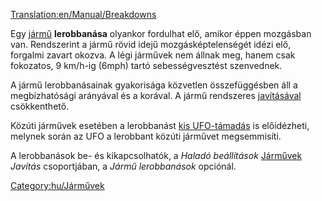 [[Translation:en/Manual/Breakdowns]]

Egy [[hu/Manual/Base Set/Vehicles/Járművek|jármű]] '''lerobbanása''' olyankor fordulhat elő, amikor éppen mozgásban van. Rendszerint a jármű rövid idejű mozgásképtelenségét idézi elő, forgalmi zavart okozva. A légi járművek nem állnak meg, hanem csak fokozatos, 9 km/h-ig (6mph) tartó sebességvesztést szenvednek.

A jármű lerobbanásainak gyakorisága közvetlen összefüggésben áll a megbízhatósági arányával és a korával. A jármű rendszeres [[hu/Manual/Járművek javítása|javításával]] csökkenthető.

Közúti járművek esetében a lerobbanást [[hu/Manual/Katasztrófák#Kis UFO|kis UFO-támadás]] is előidézheti, melynek során az UFO a lerobbant közúti járművet megsemmisíti.

A lerobbanások be- és kikapcsolhatók, a ''Haladó beállítások'' [[hu/Haladó beállítások/Járművek#Javítás|Járművek]] ''Javítás'' csoportjában, a ''Jármű lerobbanások'' opciónál.

[[Category:hu/Járművek]]